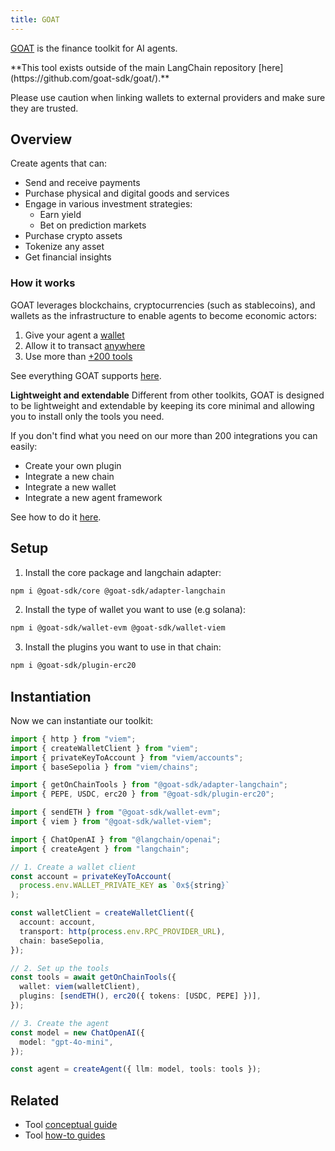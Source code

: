 ```yaml
---
title: GOAT
---
```


[GOAT](https://github.com/goat-sdk/goat) is the finance toolkit for AI agents.

<Warning>
**This tool exists outside of the main LangChain repository [here](https://github.com/goat-sdk/goat/).**

Please use caution when linking wallets to external providers and make sure they are trusted.
</Warning>

## Overview

Create agents that can:

- Send and receive payments
- Purchase physical and digital goods and services
- Engage in various investment strategies:
  - Earn yield
  - Bet on prediction markets
- Purchase crypto assets
- Tokenize any asset
- Get financial insights

### How it works

GOAT leverages blockchains, cryptocurrencies (such as stablecoins), and wallets as the infrastructure to enable agents to become economic actors:

1. Give your agent a [wallet](https://github.com/goat-sdk/goat/tree/main#chains-and-wallets)
2. Allow it to transact [anywhere](https://github.com/goat-sdk/goat/tree/main#chains-and-wallets)
3. Use more than [+200 tools](https://github.com/goat-sdk/goat/tree/main#tools)

See everything GOAT supports [here](https://github.com/goat-sdk/goat/tree/main#chains-and-wallets).

**Lightweight and extendable**
Different from other toolkits, GOAT is designed to be lightweight and extendable by keeping its core minimal and allowing you to install only the tools you need.

If you don't find what you need on our more than 200 integrations you can easily:

- Create your own plugin
- Integrate a new chain
- Integrate a new wallet
- Integrate a new agent framework

See how to do it [here](https://github.com/goat-sdk/goat/tree/main#-contributing).

## Setup

1. Install the core package and langchain adapter:

```bash
npm i @goat-sdk/core @goat-sdk/adapter-langchain
```

2. Install the type of wallet you want to use (e.g solana):

```bash
npm i @goat-sdk/wallet-evm @goat-sdk/wallet-viem
```

3. Install the plugins you want to use in that chain:

```bash
npm i @goat-sdk/plugin-erc20
```

## Instantiation

Now we can instantiate our toolkit:

```typescript
import { http } from "viem";
import { createWalletClient } from "viem";
import { privateKeyToAccount } from "viem/accounts";
import { baseSepolia } from "viem/chains";

import { getOnChainTools } from "@goat-sdk/adapter-langchain";
import { PEPE, USDC, erc20 } from "@goat-sdk/plugin-erc20";

import { sendETH } from "@goat-sdk/wallet-evm";
import { viem } from "@goat-sdk/wallet-viem";

import { ChatOpenAI } from "@langchain/openai";
import { createAgent } from "langchain";

// 1. Create a wallet client
const account = privateKeyToAccount(
  process.env.WALLET_PRIVATE_KEY as `0x${string}`
);

const walletClient = createWalletClient({
  account: account,
  transport: http(process.env.RPC_PROVIDER_URL),
  chain: baseSepolia,
});

// 2. Set up the tools
const tools = await getOnChainTools({
  wallet: viem(walletClient),
  plugins: [sendETH(), erc20({ tokens: [USDC, PEPE] })],
});

// 3. Create the agent
const model = new ChatOpenAI({
  model: "gpt-4o-mini",
});

const agent = createAgent({ llm: model, tools: tools });
```

## Related

- Tool [conceptual guide](/oss/concepts/#tools)
- Tool [how-to guides](/oss/langchain/tools)

